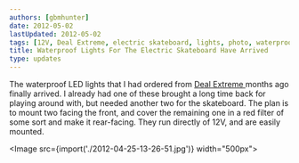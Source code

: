 ```yaml
---
authors: [gbmhunter]
date: 2012-05-02
lastUpdated: 2012-05-02
tags: [12V, Deal Extreme, electric skateboard, lights, photo, waterproof]
title: Waterproof Lights For The Electric Skateboard Have Arrived
type: updates
---
```


The waterproof LED lights that I had ordered from [Deal Extreme ](http://www.dealextreme.com/)months ago finally arrived. I already had one of these brought a long time back for playing around with, but needed another two for the skateboard. The plan is to mount two facing the front, and cover the remaining one in a red filter of some sort and make it rear-facing. They run directly of 12V, and are easily mounted.

<Image src={import('./2012-04-25-13-26-51.jpg')} width="500px"></Image>
